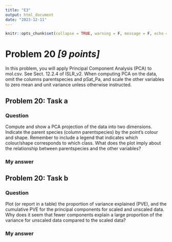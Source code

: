 ```yaml
---
title: "E3"
output: html_document
date: "2023-12-11"
---
```


```r
knitr::opts_chunk$set(collapse = TRUE, warning = F, message = F, echo = FALSE)
```

# Problem 20 *[9 points]*

In this problem, you will apply Principal Component Analysis (PCA) to mol.csv. See Sect. 12.2.4 of ISLR_v2.
When computing PCA on the data, omit the columns parentspecies and pSat_Pa, and scale the other variables to zero mean and unit variance unless otherwise instructed.

## Problem 20: Task a

### Question

Compute and show a PCA projection of the data into two dimensions.
Indicate the parent species (column parentspecies) by the point’s colour and shape. Remember to include a legend that indicates which colour/shape corresponds to which class.
What does the plot imply about the relationship between parentspecies and the other variables?

### My answer

## Problem 20: Task b

### Question

Plot (or report in a table) the proportion of variance explained (PVE), and the cumulative PVE for the principal components for scaled and unscaled data.
Why does it seem that fewer components explain a large proportion of the variance for unscaled data compared to the scaled data?

### My answer

#

